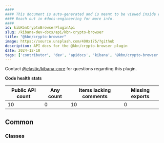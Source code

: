 ```yaml
---
####
#### This document is auto-generated and is meant to be viewed inside our experimental, new docs system.
#### Reach out in #docs-engineering for more info.
####
id: kibKbnCryptoBrowserPluginApi
slug: /kibana-dev-docs/api/kbn-crypto-browser
title: "@kbn/crypto-browser"
image: https://source.unsplash.com/400x175/?github
description: API docs for the @kbn/crypto-browser plugin
date: 2024-12-10
tags: ['contributor', 'dev', 'apidocs', 'kibana', '@kbn/crypto-browser']
---
```




Contact [@elastic/kibana-core](https://github.com/orgs/elastic/teams/kibana-core) for questions regarding this plugin.

**Code health stats**

| Public API count  | Any count | Items lacking comments | Missing exports |
|-------------------|-----------|------------------------|-----------------|
| 10 | 0 | 10 | 0 |

## Common

### Classes
<DocDefinitionList data={kbnCryptoBrowserObj.common.classes}/>

